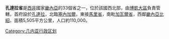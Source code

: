 {{Infobox Settlement
<!--See the Table at Infobox Settlement for all fields and descriptions of usage-->
<!-- Basic info  ---------------->
|name          =孔達拉省
|other_name             =
|native_name            =  <!-- for cities whose native name is not in English -->
|nickname               = 
|settlement_type        省
|motto                  =
<!-- images and maps  ----------->
|image_skyline          = 
|imagesize              = 
|image_caption          = 
|image_flag             = 
|flag_size              =
|image_seal             = 
|seal_size              =
|image_shield           = 
|shield_size            =
|image_map              = GN-Koundara.png
|mapsize                =300px
|map_caption            = 
|pushpin_map            = <!-- the name of a location map as per http://en.wikipedia.org/wiki/Template:Location_map -->
|pushpin_label_position =bottom
|pushpin_mapsize        =
|pushpin_map_caption    =
<!-- Location ------------------>
|subdivision_type       = 國家
|subdivision_name       = {{flag|Guinea}}
|subdivision_type1      = 大區
|subdivision_name1      = [[博凱大區|博凱大區]]
|subdivision_type2      = 首府
|subdivision_name2      = [[孔達拉|孔達拉]]
|subdivision_type3      =
|subdivision_name3      = 
|<!-- Politics ----------------->
|government_footnotes   =
|government_type        =
|leader_title           =
|leader_name            =
|leader_title1          =  <!-- for places with, say, both a mayor and a city manager -->
|leader_name1           =
|established_title      =  <!-- Settled -->
|established_date       = 
<!-- Area    --------------------->
|area_magnitude         = 
|unit_pref                =Imperial <!--Enter: Imperial, if Imperial (metric) is desired-->
|area_footnotes           =
|area_total_km2           =5505    <!-- ALL fields dealing with a measurements are subject to automatic unit conversion-->
|area_land_km2            = <!--See table @ Template:Infobox Settlement for details on automatic unit conversion-->
<!-- Population   ----------------------->
|population_as_of               =
|population_footnotes           =
|population_note                =
|population_total               =110000
|population_density_km2         =
|population_density_sq_mi       =
|population_metro               =
|population_density_metro_km2   =
|population_density_metro_sq_mi =
|population_blank1_title        =Ethnicities
|population_blank1              =
|population_density_blank1_km2 =   
|population_density_blank1_sq_mi =
<!-- General information  --------------->
|timezone               =畿內亞標準時間
|utc_offset             = +0
|timezone_DST           = 
|utc_offset_DST         = 
|latd=|latm= |lats= |latNS=N
|longd=|longm=|longs=|longEW=E
|elevation_footnotes    =  <!--for references: use <ref> </ref> tags-->
|elevation_m            = 
|elevation_ft           =
<!-- Area/postal codes & others -------->
|postal_code_type       =  <!-- enter ZIP code, Postcode, Post code, Postal code... -->
|postal_code            =
|area_code              =
|blank_name             =
|blank_info             =
|blank1_name            =
|blank1_info            =
|website                = 
|footnotes              = 
}} 

'''孔達拉省'''是[[西非|西非]]國家[[畿內亞|畿內亞]]的33個省之一，位於該國西北部，由[[博凱大區|博凱大區]]負責管轄，首府設於[[孔達拉|孔達拉]]，北臨[[塞內加爾|塞內加爾]]，東接[[馬里省|馬里省]]，南毗[[加瓦爾省|加瓦爾省]]，西鄰[[畿內亞比紹|畿內亞比紹]]，面積5,505平方公里，人口約110,000。

{{畿內亞行政區劃}}

[[Category:几内亚行政区划|Category:几内亚行政区划]]